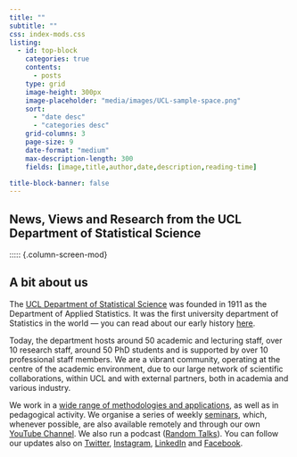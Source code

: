 ```yaml
---
title: ""
subtitle: ""
css: index-mods.css
listing: 
  - id: top-block
    categories: true
    contents: 
      - posts
    type: grid
    image-height: 300px
    image-placeholder: "media/images/UCL-sample-space.png"
    sort: 
      - "date desc"
      - "categories desc"
    grid-columns: 3
    page-size: 9
    date-format: "medium"
    max-description-length: 300
    fields: [image,title,author,date,description,reading-time]

title-block-banner: false
---
```


## News, Views and Research from the UCL Department of Statistical Science

::::: {.column-screen-mod}

:::: {.grid}

::: {.g-col-10 .g-col-md-12}

:::: {.content-block}
::: {#top-block}
:::
::::

<!-- removes the twitter feed as it doesn't work anymore
:::

::: {.g-col-5 .g-col-md-3}

<div style='margin-top:20px'>
<a class="twitter-timeline" data-width="100%" max-width="100%" data-height="1200" data-theme="light" href="https://twitter.com/stats_UCL?ref_src=twsrc%5Etfw">Tweets by stats_UCL</a> <script async src="https://platform.twitter.com/widgets.js" charset="utf-8"></script> 
</div>

:::
-->

::::

:::::



## A bit about us

The [UCL Department of Statistical Science](https://www.ucl.ac.uk/statistics/) was founded in 1911 as the Department of Applied Statistics.  It was the first university department of Statistics in the world --- you can read about our early history [here](https://www.ucl.ac.uk/statistics/our-early-history-1).

Today, the department hosts around 50 academic and lecturing staff, over 10 research staff, around 50 PhD students and is supported by over 10 professional staff members. We are a vibrant community, operating at the centre of the academic environment, due to our large network of scientific collaborations, within UCL and with external partners, both in academia and various industry.

We work in a [wide range of methodologies and applications](https://www.ucl.ac.uk/statistics/research), as well as in pedagogical activity. We organise a series of weekly [seminars](https://www.ucl.ac.uk/statistics/seminar), which, whenever possible, are also available remotely and through our own [YouTube Channel](https://www.youtube.com/c/uclstatisticalscienceseminars). We also run a podcast ([Random Talks](https://soundcloud.com/uclsound/sets/sample-space)). You can follow our updates also on [Twitter](https://twitter.com/stats_ucl), [Instagram](https://www.instagram.com/ucl.stats), [LinkedIn](https://linkedin.com/in/statistical-science-ucl-906b9a201/) and [Facebook](https://facebook.com/StatisticalScience). 

